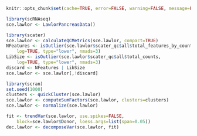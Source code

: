 ```r
knitr::opts_chunk$set(cache=TRUE, error=FALSE, warning=FALSE, message=FALSE)
```

```r
library(scRNAseq)
sce.lawlor <- LawlorPancreasData()
```

```r
library(scater)
sce.lawlor <- calculateQCMetrics(sce.lawlor, compact=TRUE)
NFeatures <- isOutlier(sce.lawlor$scater_qc$all$total_features_by_counts, 
    log=TRUE, type="lower", nmads=3)
LibSize <- isOutlier(sce.lawlor$scater_qc$all$total_counts, 
    log=TRUE, type="lower", nmads=3)
discard <- NFeatures | LibSize
sce.lawlor <- sce.lawlor[,!discard]
```

```r
library(scran)
set.seed(1000)
clusters <- quickCluster(sce.lawlor)
sce.lawlor <- computeSumFactors(sce.lawlor, clusters=clusters)
sce.lawlor <- normalize(sce.lawlor)
```

```r
fit <- trendVar(sce.lawlor, use.spikes=FALSE,
    block=sce.lawlor$Donor, loess.args=list(span=0.05))
dec.lawlor <- decomposeVar(sce.lawlor, fit)
```
